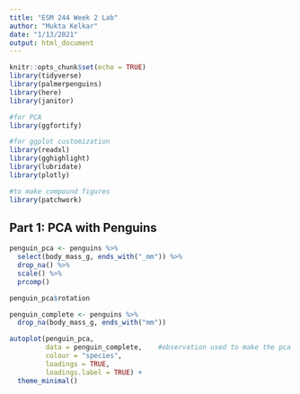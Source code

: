 ```yaml
---
title: "ESM 244 Week 2 Lab"
author: "Mukta Kelkar"
date: "1/13/2021"
output: html_document
---
```


```r
knitr::opts_chunk$set(echo = TRUE)
library(tidyverse)
library(palmerpenguins)
library(here)
library(janitor)

#for PCA
library(ggfortify)

#for ggplot customization
library(readxl)
library(gghighlight)
library(lubridate)
library(plotly)

#to make compound figures
library(patchwork)


```


## Part 1: PCA with Penguins

```r
penguin_pca <- penguins %>% 
  select(body_mass_g, ends_with("_mm")) %>% 
  drop_na() %>% 
  scale() %>% 
  prcomp()

penguin_pca$rotation

penguin_complete <- penguins %>% 
  drop_na(body_mass_g, ends_with("mm"))

autoplot(penguin_pca,
         data = penguin_complete,    #observation used to make the pca and add aesthetics must align
         colour = "species",
         loadings = TRUE,
         loadings.label = TRUE) +
  theme_minimal()


```

